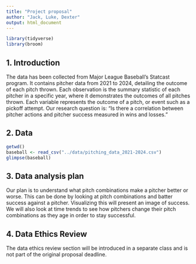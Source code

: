 ```yaml
---
title: "Project proposal"
author: "Jack, Luke, Dexter"
output: html_document
---
```


```r
library(tidyverse)
library(broom)
```

## 1. Introduction

The data has been collected from Major League Baseball's Statcast program. It contains pitcher data from 2021 to 2024, detailing the outcome of each pitch thrown. Each observation is the summary statistic of each pitcher in a specific year, where it demonstrates the outcomes of all pitches thrown. Each variable represents the outcome of a pitch, or event such as a pickoff attempt. Our research question is: "Is there a correlation between pitcher actions and pitcher success measured in wins and losses."

## 2. Data

```r

getwd()
baseball <- read_csv("../data/pitching_data_2021-2024.csv")
glimpse(baseball)

```

## 3. Data analysis plan

Our plan is to understand what pitch combinations make a pitcher better or worse. This can be done by looking at pitch combinations and batter success against a pitcher. Visualizing this will present an image of success. We will also look at time trends to see how pitchers change their pitch combinations as they age in order to stay successful.



## 4. Data Ethics Review

The data ethics review section will be introduced in a separate class and is not part of the original proposal deadline.

